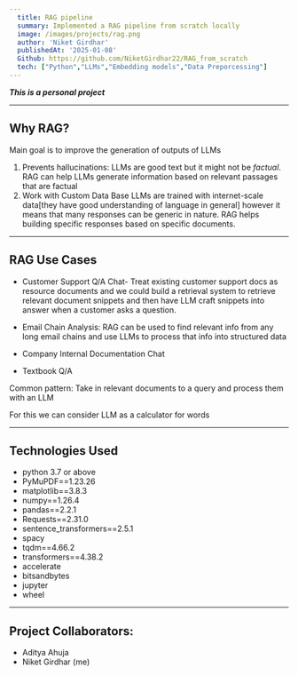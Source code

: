 ```yaml
---
  title: RAG pipeline
  summary: Implemented a RAG pipeline from scratch locally
  image: /images/projects/rag.png
  author: 'Niket Girdhar'
  publishedAt: '2025-01-08'
  Github: https://github.com/NiketGirdhar22/RAG_from_scratch
  tech: ["Python","LLMs","Embedding models","Data Preporcessing"]
---
```


***This is a personal project***

---

## Why RAG?

Main goal is to improve the generation of outputs of LLMs
1. Prevents hallucinations: LLMs are good text but it might not be *factual*. RAG can help LLMs generate information based on relevant passages that are factual
2. Work with Custom Data Base LLMs are trained with internet-scale data[they have good understanding of language in general] however it means that many responses can be generic in nature. RAG helps building specific responses based on specific documents.

---

## RAG Use Cases

* Customer Support Q/A Chat- Treat existing customer support docs as resource documents and we could build a retrieval system to retrieve relevant document snippets and then have LLM craft snippets into answer when a customer asks a question.
  
* Email Chain Analysis: RAG can be used to find relevant info from any long email chains and use LLMs to process that info into structured data

* Company Internal Documentation Chat

* Textbook Q/A


Common pattern: Take in relevant documents to a query and process them with an LLM

For this we can consider LLM as a calculator for words

---

## Technologies Used

- python 3.7 or above
- PyMuPDF==1.23.26
- matplotlib==3.8.3
- numpy==1.26.4
- pandas==2.2.1
- Requests==2.31.0
- sentence_transformers==2.5.1
- spacy
- tqdm==4.66.2
- transformers==4.38.2
- accelerate
- bitsandbytes
- jupyter
- wheel

---

## Project Collaborators:

- Aditya Ahuja
- Niket Girdhar (me)